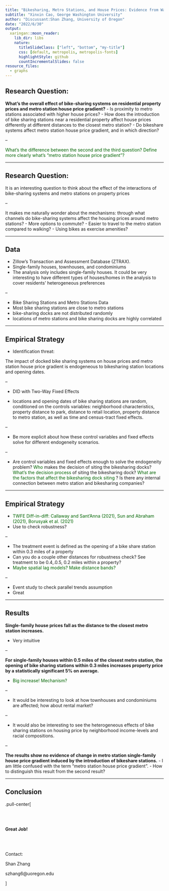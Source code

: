 ```yaml
---
title: "Bikesharing, Metro Stations, and House Prices: Evidence from Washington’s Capital Bikeshare System"
subtitle: "Xinxin Cao, George Washington University"
author: "Discussant:Shan Zhang, University of Oregon"
date: "2022/6/30"
output: 
  xaringan::moon_reader:
    lib_dir: libs
    nature:
      titleSlideClass: ["left", "bottom", "my-title"]
      css: [default, metropolis, metropolis-fonts]
      highlightStyle: github
      countIncrementalSlides: false
resource_files:
  - graphs
---
```


## Research Question:

**What's the overall effect of bike-sharing systems on residential property prices and metro station house price gradient?**
 - Is proximity to metro stations associated with higher house prices?
 - How does the introduction of bike sharing stations near a residential property affect house prices differently at different distances to the closest metro station?
 - Do bikeshare systems affect metro station house price gradient, and in which direction?
 
--
 
<span style="color:darkgreen">What's the difference between the second and the third question? Define more clearly what's "metro station house price gradient"?</span> 


---

## Research Question:

It is an interesting question to think about the effect of the interactions of bike-sharing systems and metro stations on property prices

--

It makes me naturally wonder about the mechanisms: through what channels do bike-sharing systems affect the housing prices around metro stations?
 - More options to commute?
 - Easier to travel to the metro station compared to walking?
 - Using bikes as exercise amenities?
 
---

## Data

 - Zillow’s Transaction and Assessment Database (ZTRAX). 
  - Single-family houses, townhouses, and condominiums 
  - The analysis only includes single-family houses. It could be very interesting to have different types of houses/homes in the analysis to cover residents' heterogeneous preferences
  
--

 - Bike Sharing Stations and Metro Stations Data
  - Most bike sharing stations are close to metro stations
  - bike-sharing docks are not distributed randomly
  - locations of metro stations and bike sharing docks are highly correlated

  
---


## Empirical Strategy

- Identification threat:

The impact of docked bike sharing systems on house prices and metro station house price gradient is endogeneous to bikesharing station locations and opening dates.

--

- DID with Two-Way Fixed Effects

 - locations and opening dates of bike sharing stations are random, conditioned on the controls variables: neighborhood characteristics, property distance to park, distance to retail location, property distance to metro station, as well as time and census-tract fixed effects.
 
--
 
 - Be more explicit about how these control variables and fixed effects solve for different endogeneity scenarios.
 
--
 
 - Are control variables and fixed effects enough to solve the endogeneity problem? <span style="color:darkgreen">Who</span>  makes the decision of siting the bikesharing docks? <span style="color:darkgreen">What's the decision process</span>  of siting the bikesharing dock? <span style="color:darkgreen">What are the factors that affect the bikesharing dock siting</span> ? Is there any internal connection between metro station and bikesharing companies?

 
 
 
---

## Empirical Strategy

- <span style="color:darkgreen"> TWFE Diff-in-diff: Callaway and Sant’Anna (2021), Sun and Abraham (2021), Borusyak et al. (2021)</span>
 - Use to check robustness?

--
 
- The treatment event is defined as the opening of a bike share station within 0.3 miles of a property
 - Can you do a couple other distances for robustness check? See treatment to be 0.4,.0.5, 0.2 miles within a property? 
 - <span style="color:darkgreen">Maybe spatial lag models? Make distance bands?</span>
 
--
 
- Event study to check parallel trends assumption
 - Great

 
---

## Results

**Single-family house prices fall as the distance to the closest metro station increases.**

 - Very intuitive

--

**For single-family houses within 0.5 miles of the closest metro station, the opening of bike sharing stations within 0.3 miles increases property price by a statistically significant 5% on average.**

 - <span style="color:darkgreen">Big increase! Mechanism?</span>

--

 - It would be interesting to look at how townhouses and condominiums are affected; how about rental market?

--

 - It would also be interesting to see the heterogeneous effects of bike sharing stations on housing price by neighborhood income-levels and racial compositions.

--
 
**The results show no evidence of change in metro station single-family house price gradient induced by the introduction of bikeshare stations.**
 - I am little confused with the term "metro station house price gradient". 
 - How to distinguish this result from the second result? 
 
---


## Conclusion

.pull-center[

<br/>
<br/>


**Great Job!**


<br/>
<br/>


Contact:

Shan Zhang

szhang6@uoregon.edu

]





